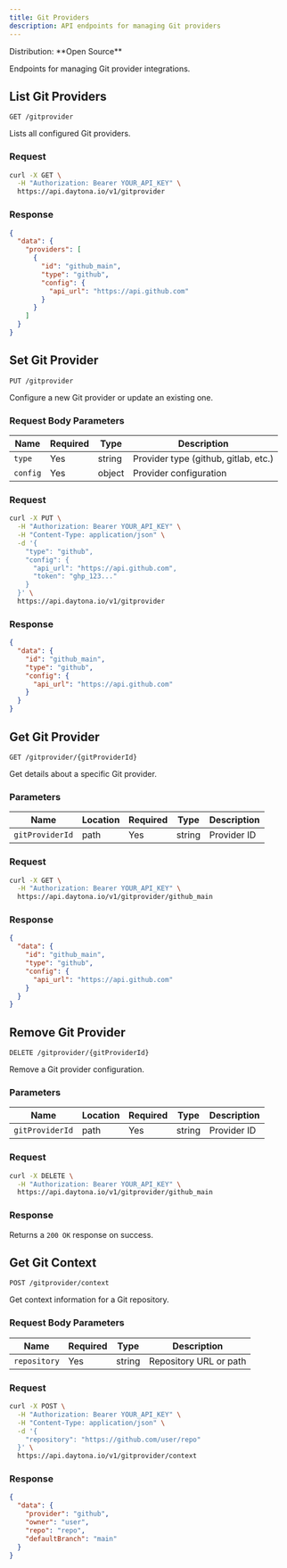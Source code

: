 ```yaml
---
title: Git Providers
description: API endpoints for managing Git providers
---
```



<Label>
  Distribution: **Open Source**
</Label>

Endpoints for managing Git provider integrations.

## List Git Providers

`GET /gitprovider`

Lists all configured Git providers.

### Request

```bash
curl -X GET \
  -H "Authorization: Bearer YOUR_API_KEY" \
  https://api.daytona.io/v1/gitprovider
```

### Response

```json
{
  "data": {
    "providers": [
      {
        "id": "github_main",
        "type": "github",
        "config": {
          "api_url": "https://api.github.com"
        }
      }
    ]
  }
}
```

## Set Git Provider

`PUT /gitprovider`

Configure a new Git provider or update an existing one.

### Request Body Parameters

| Name | Required | Type | Description |
|------|----------|------|-------------|
| `type` | Yes | string | Provider type (github, gitlab, etc.) |
| `config` | Yes | object | Provider configuration |

### Request

```bash
curl -X PUT \
  -H "Authorization: Bearer YOUR_API_KEY" \
  -H "Content-Type: application/json" \
  -d '{
    "type": "github",
    "config": {
      "api_url": "https://api.github.com",
      "token": "ghp_123..."
    }
  }' \
  https://api.daytona.io/v1/gitprovider
```

### Response

```json
{
  "data": {
    "id": "github_main",
    "type": "github",
    "config": {
      "api_url": "https://api.github.com"
    }
  }
}
```

## Get Git Provider

`GET /gitprovider/{gitProviderId}`

Get details about a specific Git provider.

### Parameters

| Name | Location | Required | Type | Description |
|------|----------|----------|------|-------------|
| `gitProviderId` | path | Yes | string | Provider ID |

### Request

```bash
curl -X GET \
  -H "Authorization: Bearer YOUR_API_KEY" \
  https://api.daytona.io/v1/gitprovider/github_main
```

### Response

```json
{
  "data": {
    "id": "github_main",
    "type": "github",
    "config": {
      "api_url": "https://api.github.com"
    }
  }
}
```

## Remove Git Provider

`DELETE /gitprovider/{gitProviderId}`

Remove a Git provider configuration.

### Parameters

| Name | Location | Required | Type | Description |
|------|----------|----------|------|-------------|
| `gitProviderId` | path | Yes | string | Provider ID |

### Request

```bash
curl -X DELETE \
  -H "Authorization: Bearer YOUR_API_KEY" \
  https://api.daytona.io/v1/gitprovider/github_main
```

### Response

Returns a `200 OK` response on success.

## Get Git Context

`POST /gitprovider/context`

Get context information for a Git repository.

### Request Body Parameters

| Name | Required | Type | Description |
|------|----------|------|-------------|
| `repository` | Yes | string | Repository URL or path |

### Request

```bash
curl -X POST \
  -H "Authorization: Bearer YOUR_API_KEY" \
  -H "Content-Type: application/json" \
  -d '{
    "repository": "https://github.com/user/repo"
  }' \
  https://api.daytona.io/v1/gitprovider/context
```

### Response

```json
{
  "data": {
    "provider": "github",
    "owner": "user",
    "repo": "repo",
    "defaultBranch": "main"
  }
}
```
